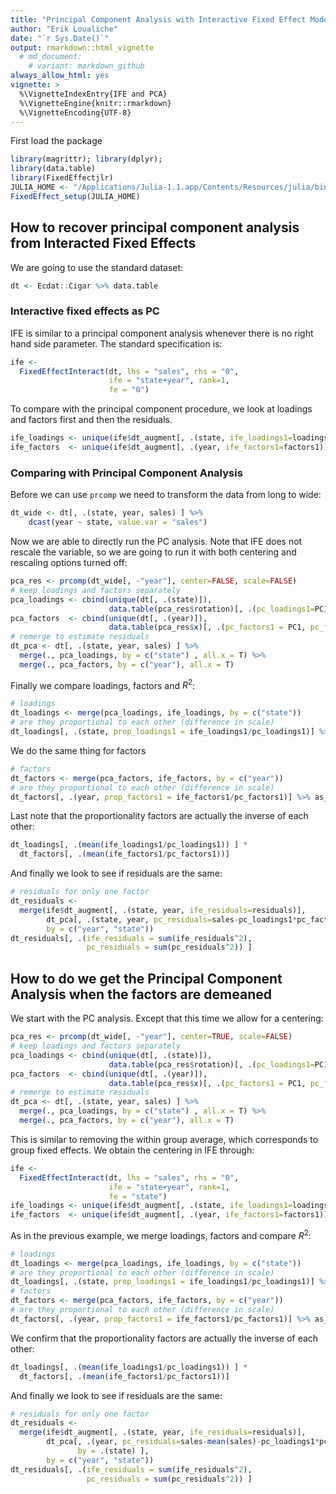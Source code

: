 ```yaml
---
title: "Principal Component Analysis with Interactive Fixed Effect Model"
author: "Erik Loualiche"
date: "`r Sys.Date()`"
output: rmarkdown::html_vignette
  # md_document:
    # variant: markdown_github
always_allow_html: yes
vignette: >
  %\VignetteIndexEntry{IFE and PCA}
  %\VignetteEngine{knitr::rmarkdown}
  %\VignetteEncoding{UTF-8}
---
```


First load the package

```r
library(magrittr); library(dplyr);
library(data.table)
library(FixedEffectjlr)
JULIA_HOME <- "/Applications/Julia-1.1.app/Contents/Resources/julia/bin/"
FixedEffect_setup(JULIA_HOME)
```
 
## How to recover principal component analysis from Interacted Fixed Effects

We are going to use the standard dataset:
```r
dt <- Ecdat::Cigar %>% data.table
```

### Interactive fixed effects as PC
IFE is similar to a principal component analysis whenever there is no right hand side parameter. The standard specification is:
```r
ife <- 
  FixedEffectInteract(dt, lhs = "sales", rhs = "0", 
                      ife = "state+year", rank=1, 
                      fe = "0")
```

To compare with the principal component procedure, we look at loadings and factors first and then the residuals.
```r
ife_loadings <- unique(ife$dt_augment[, .(state, ife_loadings1=loadings1)])
ife_factors  <- unique(ife$dt_augment[, .(year, ife_factors1=factors1)])
```

### Comparing with Principal Component Analysis
Before we can use `prcomp` we need to transform the data from long to wide:
```r
dt_wide <- dt[, .(state, year, sales) ] %>%
    dcast(year ~ state, value.var = "sales")
```

Now we are able to directly run the PC analysis. Note that IFE does not rescale the variable, so we are going to run it with both centering and rescaling options turned off:
```r
pca_res <- prcomp(dt_wide[, -"year"], center=FALSE, scale=FALSE)
# keep loadings and factors separately
pca_loadings <- cbind(unique(dt[, .(state)]), 
                      data.table(pca_res$rotation)[, .(pc_loadings1=PC1, pc_loadings2=PC2) ] )
pca_factors  <- cbind(unique(dt[, .(year)]),  
                      data.table(pca_res$x)[, .(pc_factors1 = PC1, pc_factors2 = PC2) ] )
# remerge to estimate residuals
dt_pca <- dt[, .(state, year, sales) ] %>%
  merge(., pca_loadings, by = c("state") , all.x = T) %>%
  merge(., pca_factors, by = c("year"), all.x = T)
```

Finally we compare loadings, factors and $R^2$:
```r
# loadings
dt_loadings <- merge(pca_loadings, ife_loadings, by = c("state"))
# are they proportional to each other (difference in scale)
dt_loadings[, .(state, prop_loadings1 = ife_loadings1/pc_loadings1)] %>% as_tibble
```

We do the same thing for factors
```r
# factors
dt_factors <- merge(pca_factors, ife_factors, by = c("year"))
# are they proportional to each other (difference in scale)
dt_factors[, .(year, prop_factors1 = ife_factors1/pc_factors1)] %>% as_tibble
```

Last note that the proportionality factors are actually the inverse of each other:
```r
dt_loadings[, .(mean(ife_loadings1/pc_loadings1)) ] * 
  dt_factors[, .(mean(ife_factors1/pc_factors1))]
```


And finally we look to see if residuals are the same:
```r
# residuals for only one factor
dt_residuals <- 
  merge(ife$dt_augment[, .(state, year, ife_residuals=residuals)],
        dt_pca[, .(state, year, pc_residuals=sales-pc_loadings1*pc_factors1)],
        by = c("year", "state"))
dt_residuals[, .(ife_residuals = sum(ife_residuals^2), 
                 pc_residuals = sum(pc_residuals^2)) ]
```


## How to do we get the Principal Component Analysis when the factors are demeaned

We start with the PC analysis. Except that this time we allow for a centering:
```r
pca_res <- prcomp(dt_wide[, -"year"], center=TRUE, scale=FALSE)
# keep loadings and factors separately
pca_loadings <- cbind(unique(dt[, .(state)]), 
                      data.table(pca_res$rotation)[, .(pc_loadings1=PC1, pc_loadings2=PC2) ] )
pca_factors  <- cbind(unique(dt[, .(year)]),  
                      data.table(pca_res$x)[, .(pc_factors1 = PC1, pc_factors2 = PC2) ] )
# remerge to estimate residuals
dt_pca <- dt[, .(state, year, sales) ] %>%
  merge(., pca_loadings, by = c("state") , all.x = T) %>%
  merge(., pca_factors, by = c("year"), all.x = T)
```


This is similar to removing the within group average, which corresponds to group fixed effects. We obtain the centering in IFE through:
```r
ife <- 
  FixedEffectInteract(dt, lhs = "sales", rhs = "0", 
                      ife = "state+year", rank=1, 
                      fe = "state")
ife_loadings <- unique(ife$dt_augment[, .(state, ife_loadings1=loadings1)])
ife_factors  <- unique(ife$dt_augment[, .(year, ife_factors1=factors1)])
```


As in the previous example, we merge loadings, factors and compare $R^2$:
```r
# loadings
dt_loadings <- merge(pca_loadings, ife_loadings, by = c("state"))
# are they proportional to each other (difference in scale)
dt_loadings[, .(state, prop_loadings1 = ife_loadings1/pc_loadings1)] %>% as_tibble
# factors
dt_factors <- merge(pca_factors, ife_factors, by = c("year"))
# are they proportional to each other (difference in scale)
dt_factors[, .(year, prop_factors1 = ife_factors1/pc_factors1)] %>% as_tibble
```

We confirm that the proportionality factors are actually the inverse of each other:
```r
dt_loadings[, .(mean(ife_loadings1/pc_loadings1)) ] * 
  dt_factors[, .(mean(ife_factors1/pc_factors1))]
```


And finally we look to see if residuals are the same:
```r
# residuals for only one factor
dt_residuals <- 
  merge(ife$dt_augment[, .(state, year, ife_residuals=residuals)],
        dt_pca[, .(year, pc_residuals=sales-mean(sales)-pc_loadings1*pc_factors1),
               by = .(state) ],
        by = c("year", "state"))
dt_residuals[, .(ife_residuals = sum(ife_residuals^2), 
                 pc_residuals = sum(pc_residuals^2)) ]
```
